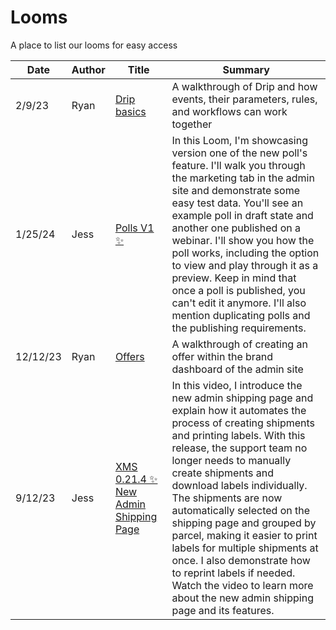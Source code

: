# Looms

A place to list our looms for easy access

| Date     | Author | Title                                                                                                               | Summary                                                                                                                                                                                                                                                                                                                                                                                                                                                                                                                                                       |
| -------- | ------ | ------------------------------------------------------------------------------------------------------------------- | ------------------------------------------------------------------------------------------------------------------------------------------------------------------------------------------------------------------------------------------------------------------------------------------------------------------------------------------------------------------------------------------------------------------------------------------------------------------------------------------------------------------------------------------------------------- |
| 2/9/23   | Ryan   | [Drip basics](https://www.loom.com/share/f38cdd6400714113abb25a2d283da363?sid=9bc2bffe-982d-4c18-953c-1348e856bd65) | A walkthrough of Drip and how events, their parameters, rules, and workflows can work together                                                                                                                                                                                                                                                                                                                                                                                                                                                                |
| 1/25/24  | Jess   | [Polls V1 ✨](https://www.loom.com/share/39377d7426804ef7ad90a4f97ee38028)                                          | In this Loom, I'm showcasing version one of the new poll's feature. I'll walk you through the marketing tab in the admin site and demonstrate some easy test data. You'll see an example poll in draft state and another one published on a webinar. I'll show you how the poll works, including the option to view and play through it as a preview. Keep in mind that once a poll is published, you can't edit it anymore. I'll also mention duplicating polls and the publishing requirements.                                                             |
| 12/12/23 | Ryan   | [Offers](https://www.loom.com/share/eb4a1f46455c491383ecdda99d0dad24)                                               | A walkthrough of creating an offer within the brand dashboard of the admin site                                                                                                                                                                                                                                                                                                                                                                                                                                                                               |
| 9/12/23  | Jess   | [XMS 0.21.4 ✨ New Admin Shipping Page](https://www.loom.com/share/3bba4948e91847f7934496f8d4adea44)                | In this video, I introduce the new admin shipping page and explain how it automates the process of creating shipments and printing labels. With this release, the support team no longer needs to manually create shipments and download labels individually. The shipments are now automatically selected on the shipping page and grouped by parcel, making it easier to print labels for multiple shipments at once. I also demonstrate how to reprint labels if needed. Watch the video to learn more about the new admin shipping page and its features. |
